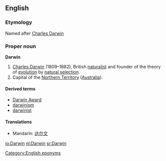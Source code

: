 ==English==
{{wikipedia}}

===Etymology===
Named after [[w:Charles Darwin|Charles Darwin]]

===Proper noun===
'''Darwin'''

# [[w:Charles Darwin|Charles Darwin]] (1809–1882), British [[naturalist]] and founder of the theory of [[evolution]] by [[natural selection]].
# Capital of the [[Northern Territory]] ([[Australia]]).

====Derived terms====
* [[Darwin Award]]
* [[darwinism]]
* [[darwinist]]

====Translations====
* Mandarin: [[达尔文]]

[[Category:English eponyms]]

[[io:Darwin]]
[[nl:Darwin]]
[[sr:Darwin]]